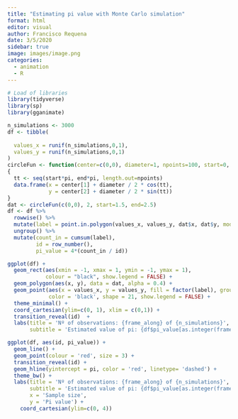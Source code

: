 ---
title: "Estimating pi value with Monte Carlo simulation"
format: html
editor: visual 
author: Francisco Requena
date: 3/5/2020 
sidebar: true
image: images/image.png
categories:
  - animation
  - R
---


```{r, normal, message= FALSE}
# Load of libraries
library(tidyverse)
library(sp)
library(gganimate)
```


```{r}
n_simulations <- 3000
df <- tibble(
  
  values_x = runif(n_simulations,0,1),
  values_y = runif(n_simulations,0,1)
)
circleFun <- function(center=c(0,0), diameter=1, npoints=100, start=0, end=2)
{
  tt <- seq(start*pi, end*pi, length.out=npoints)
  data.frame(x = center[1] + diameter / 2 * cos(tt), 
             y = center[2] + diameter / 2 * sin(tt))
}
dat <- circleFun(c(0,0), 2, start=1.5, end=2.5)
df <- df %>%
  rowwise() %>%
  mutate(label = point.in.polygon(values_x, values_y, dat$x, dat$y, mode.checked=FALSE)) %>%
  ungroup() %>%
  mutate(count_in = cumsum(label),
         id = row_number(),
         pi_value = 4*(count_in / id))
```



```{r}
ggplot(df) +
  geom_rect(aes(xmin = -1, xmax = 1, ymin = -1, ymax = 1), 
            colour = "black", show.legend = FALSE) +
  geom_polygon(aes(x, y), data = dat, alpha = 0.4) +
  geom_point(aes(x = values_x, y = values_y, fill = factor(label), group=id), 
             color = 'black', shape = 21, show.legend = FALSE) +
  theme_minimal() +
  coord_cartesian(ylim=c(0, 1), xlim = c(0,1)) +
  transition_reveal(id)  +
  labs(title = 'Nº of observations: {frame_along} of {n_simulations}',
       subtitle = 'Estimated value of pi: {df$pi_value[as.integer(frame_along)]}')
```

```{r}
ggplot(df, aes(id, pi_value)) +
  geom_line() +
  geom_point(colour = 'red', size = 3) +
  transition_reveal(id) +
  geom_hline(yintercept = pi, color = 'red', linetype= 'dashed') +
  theme_bw() +
  labs(title = 'Nº of observations: {frame_along} of {n_simulations}',
       subtitle = 'Estimated value of pi: {df$pi_value[as.integer(frame_along)]}',
       x = 'Sample size',
       y = 'Pi value') +
    coord_cartesian(ylim=c(0, 4)) 
```